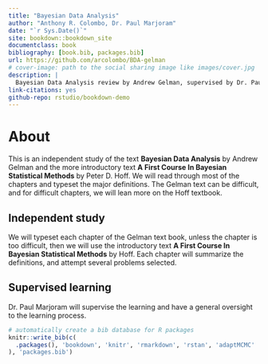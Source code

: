 ```yaml
--- 
title: "Bayesian Data Analysis"
author: "Anthony R. Colombo, Dr. Paul Marjoram"
date: "`r Sys.Date()`"
site: bookdown::bookdown_site
documentclass: book
bibliography: [book.bib, packages.bib]
url: https://github.com/arcolombo/BDA-gelman
# cover-image: path to the social sharing image like images/cover.jpg
description: |
  Bayesian Data Analysis review by Andrew Gelman, supervised by Dr. Paul Marjoram
link-citations: yes
github-repo: rstudio/bookdown-demo
---
```


# About {-}

This is an independent study of the text **Bayesian Data Analysis** by Andrew Gelman and the more introductory text **A First Course In Bayesian Statistical Methods** by Peter D. Hoff.  We will read through most of the chapters and typeset the major definitions.  The Gelman text can be difficult, and for difficult chapters, we will lean more on the Hoff textbook.   


## Independent study {-}

We will typeset each chapter of the Gelman text book, unless the chapter is too difficult, then we will use the introductory text **A First Course In Bayesian Statistical Methods** by Hoff.  Each chapter will summarize the definitions, and attempt several problems selected.

## Supervised learning {-}
Dr. Paul Marjoram will supervise the learning and have a general oversight to the learning process.

```r
# automatically create a bib database for R packages
knitr::write_bib(c(
  .packages(), 'bookdown', 'knitr', 'rmarkdown', 'rstan', 'adaptMCMC'
), 'packages.bib')
```
